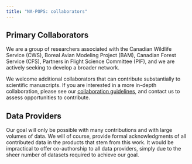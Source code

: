```yaml
---
title: "NA-POPS: collaborators"
---
```


## Primary Collaborators

We are a group of researchers associated with the Canadian Wildlife Service (CWS), Boreal Avian Modeling Project (BAM), Canadian Forest Service (CFS), Partners in Flight Science Committee (PIF), and we are actively seeking to develop a broader network.

We welcome additional collaborators that can contribute substantially to scientific manuscripts. If you are interested in a more in-depth collaboration, please see our [collaboration guidelines](https://docs.google.com/document/d/1fJCGK8MCSqPAO51VUZbJcp2HBPsgIMT51xswLL53rpk/edit?usp=sharing), and contact us to assess opportunities to contribute.

## Data Providers

Our goal will only be possible with many contributions and with large volumes of data. We will of course, provide formal acknowledgments of all contributed data in the products that stem from this work. It would be impractical to offer co-authorship to all data providers, simply due to the sheer number of datasets required to achieve our goal.
